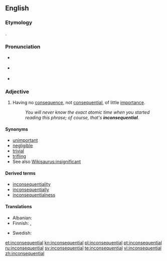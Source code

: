 ==English==

===Etymology===
{{prefix|in|consequential}}.

===Pronunciation===
* {{a|Canada}} {{IPA|/ɪnˌkɑnsəˈkwɛnʃəl/}}
* {{a|UK}} {{IPA|/ɪnˌkɒn.səˈkwɛn.ʃəl/}}
* {{audio|en-ca-synth-inconsequential.ogg|CA synth}}

===Adjective===
{{en-adj}}

# Having no [[consequence]], not [[consequential]], of little [[importance]].
#: ''You will never know the exact atomic time when you started reading this phrase; of course, that's '''inconsequential'''.''

====Synonyms====
* [[unimportant]]
* [[negligible]]
* [[trivial]]
* [[trifling]]
* See also [[Wikisaurus:insignificant]]

====Derived terms====
* [[inconsequentiality]]
* [[inconsequentially]]
* [[inconsequentialness]]

====Translations====
{{trans-top|Having no consequence}}
* Albanian: {{t|sq|jovendimtar}}
* Finnish: {{t-|fi|vähäpätöinen}}, {{t+|fi|merkityksetön}}
{{trans-mid}}
* Swedish: {{t+|sv|oviktig}}
{{trans-bottom}}


[[et:inconsequential]]
[[kn:inconsequential]]
[[pl:inconsequential]]
[[pt:inconsequential]]
[[ru:inconsequential]]
[[sv:inconsequential]]
[[te:inconsequential]]
[[vi:inconsequential]]
[[zh:inconsequential]]